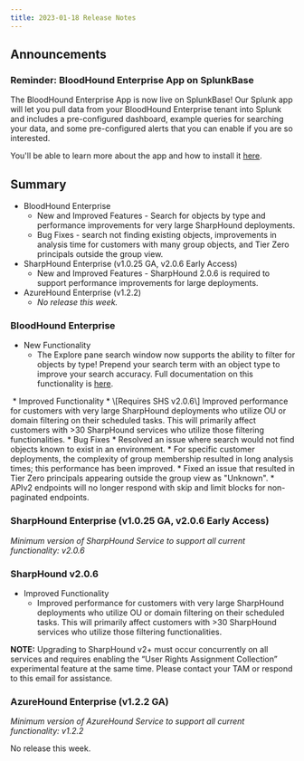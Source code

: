```yaml
---
title: 2023-01-18 Release Notes
---
```


## Announcements

### Reminder: BloodHound Enterprise App on SplunkBase

The BloodHound Enterprise App is now live on SplunkBase! Our Splunk app will let you pull data from your BloodHound Enterprise tenant into Splunk and includes a pre-configured dashboard, example queries for searching your data, and some pre-configured alerts that you can enable if you are so interested.

You'll be able to learn more about the app and how to install it [here](/hc/en-us/articles/11310555936155-Integrate-BloodHound-Enterprise-with-Splunk).

## Summary

* BloodHound Enterprise
    * New and Improved Features - Search for objects by type and performance improvements for very large SharpHound deployments.
    * Bug Fixes - search not finding existing objects, improvements in analysis time for customers with many group objects, and Tier Zero principals outside the group view.
* SharpHound Enterprise (v1.0.25 GA, v2.0.6 Early Access)
    * New and Improved Features - SharpHound 2.0.6 is required to support performance improvements for large deployments.
* AzureHound Enterprise (v1.2.2)
    * _No release this week._

### BloodHound Enterprise

* New Functionality
    * The Explore pane search window now supports the ability to filter for objects by type! Prepend your search term with an object type to improve your search accuracy. Full documentation on this functionality is [here](/hc/en-us/articles/12016243350939-Explore-Search-for-Objects).
<Frame>
  <img src="/hc/images/image-31.png" alt=""/>
</Frame>
* Improved Functionality
    * \[Requires SHS v2.0.6\] Improved performance for customers with very large SharpHound deployments who utilize OU or domain filtering on their scheduled tasks. This will primarily affect customers with >30 SharpHound services who utilize those filtering functionalities.
* Bug Fixes
    * Resolved an issue where search would not find objects known to exist in an environment.
    * For specific customer deployments, the complexity of group membership resulted in long analysis times; this performance has been improved.
    * Fixed an issue that resulted in Tier Zero principals appearing outside the group view as "Unknown".
    * APIv2 endpoints will no longer respond with skip and limit blocks for non-paginated endpoints.

### SharpHound Enterprise (v1.0.25 GA, v2.0.6 Early Access)

_Minimum version of SharpHound Service to support all current functionality: v2.0.6_

### SharpHound v2.0.6

* Improved Functionality
    * Improved performance for customers with very large SharpHound deployments who utilize OU or domain filtering on their scheduled tasks. This will primarily affect customers with >30 SharpHound services who utilize those filtering functionalities.

**NOTE:** Upgrading to SharpHound v2+ must occur concurrently on all services and requires enabling the “User Rights Assignment Collection” experimental feature at the same time. Please contact your TAM or respond to this email for assistance.

### AzureHound Enterprise (v1.2.2 GA)

_Minimum version of AzureHound Service to support all current functionality: v1.2.2_

No release this week.


